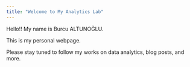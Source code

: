 ```yaml
---
title: "Welcome to My Analytics Lab"
---
```


Hello!! My name is Burcu ALTUNOĞLU.

This is my personal webpage.

Please stay tuned to follow my works on data analytics, blog posts, and more.
